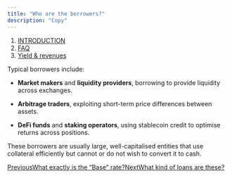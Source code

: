 ```yaml
---
title: "Who are the borrowers?"
description: "Copy"
---
```


1. [INTRODUCTION](/documentation/introduction)
2. [FAQ](/documentation/introduction/faq)
3. [Yield & revenues](/documentation/introduction/faq/yield-and-revenues)

Typical borrowers include:

* **Market makers** and **liquidity providers**, borrowing to provide liquidity across exchanges.

* **Arbitrage traders**, exploiting short-term price differences between assets.

* **DeFi funds** and **staking operators**, using stablecoin credit to optimise returns across positions.

These borrowers are usually large, well-capitalised entities that use collateral efficiently but cannot or do not wish to convert it to cash.

[PreviousWhat exactly is the “Base” rate?](/documentation/introduction/faq/yield-and-revenues/what-exactly-is-the-base-rate)[NextWhat kind of loans are these?](/documentation/introduction/faq/yield-and-revenues/what-kind-of-loans-are-these)
